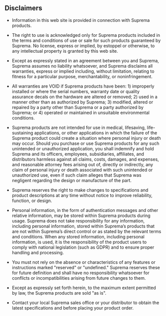 <Xclude product='disclaimers'>

## Disclaimers

</Xclude>

* Information in this web site is provided in connection with Suprema products.

* The right to use is acknowledged only for Suprema products included in the terms and conditions of use or sale for such products guaranteed by Suprema. No license, express or implied, by estoppel or otherwise, to any intellectual property is granted by this web site.

* Except as expressly stated in an agreement between you and Suprema, Suprema assumes no liability whatsoever, and Suprema disclaims all warranties, express or implied including, without limitation, relating to fitness for a particular purpose, merchantability, or noninfringement.

* All warranties are VOID if Suprema products have been: 1\) improperly installed or where the serial numbers, warranty date or quality assurance decals on the hardware are altered or removed; 2\) used in a manner other than as authorized by Suprema; 3\) modified, altered or repaired by a party other than Suprema or a party authorized by Suprema; or 4\) operated or maintained in unsuitable environmental conditions.

* Suprema products are not intended for use in medical, lifesaving, life-sustaining applications, or other applications in which the failure of the Suprema product could create a situation where personal injury or death may occur. Should you purchase or use Suprema products for any such unintended or unauthorized application, you shall indemnify and hold Suprema and its officers, employees, subsidiaries, affiliates, and distributors harmless against all claims, costs, damages, and expenses, and reasonable attorney fees arising out of, directly or indirectly, any claim of personal injury or death associated with such unintended or unauthorized use, even if such claim alleges that Suprema was negligent regarding the design or manufacture of the part.

* Suprema reserves the right to make changes to specifications and product descriptions at any time without notice to improve reliability, function, or design.

* Personal information, in the form of authentication messages and other relative information, may be stored within Suprema products during usage. Suprema does not take responsibility for any information, including personal information, stored within Suprema’s products that are not within Suprema’s direct control or as stated by the relevant terms and conditions. When any stored information, including personal information, is used, it is the responsibility of the product users to comply with national legislation (such as GDPR) and to ensure proper handling and processing.

* You must not rely on the absence or characteristics of any features or instructions marked "reserved" or "undefined." Suprema reserves these for future definition and shall have no responsibility whatsoever for conflicts or incompatibilities arising from future changes to them.

* Except as expressly set forth herein, to the maximum extent permitted by law, the Suprema products are sold "as is".

* Contact your local Suprema sales office or your distributor to obtain the latest specifications and before placing your product order.